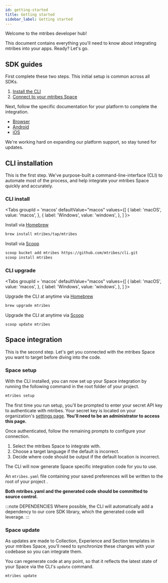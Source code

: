 ```yaml
---
id: getting-started
title: Getting started
sidebar_label: Getting started
---
```



Welcome to the mtribes developer hub!

This document contains everything you'll need to know about integrating mtribes into your apps. Ready? Let's go.

## SDK guides
First complete these two steps. This initial setup is common across all SDKs.

1. [Install the CLI](#cli-installation)
2. [Connect to your mtribes Space](#space-integration)

Next, follow the specific documentation for your platform to complete the integration.

* [Browser](sdk/client/browser.md)
* [Android](sdk/client/android.md)
* [iOS](sdk/client/ios.md)

We're working hard on expanding our platform support, so stay tuned for updates.

## CLI installation

This is the first step. We've purpose-built a command-line-interface (CLI) to automate most of the process, and help integrate your mtribes Space quickly and accurately.

### CLI install

<Tabs
  groupId = 'macos'
  defaultValue="macos"
  values={[
        { label: 'macOS', value: 'macos', },
        { label: 'Windows', value: 'windows', },
    ]
    }>
<TabItem value="macos"><p>Install via <a href='https://brew.sh/' target='_blank'> Homebrew </a></p>

```bash
brew install mtribes/tap/mtribes
```

</TabItem>
<TabItem value="windows"><p>Install via <a href='https://scoop.sh/' target='_blank'> Scoop </a></p>

```bash
scoop bucket add mtribes https://github.com/mtribes/cli.git
scoop install mtribes
```

</TabItem>
</Tabs>


### CLI upgrade

<Tabs
  groupId = 'macos'
  defaultValue="macos"
  values={[
        { label: 'macOS', value: 'macos', },
        { label: 'Windows', value: 'windows', },
    ]
}>
<TabItem value="macos"><p>Upgrade the CLI at anytime via <a href='https://brew.sh/' target='_blank'> Homebrew </a></p>

```bash
brew upgrade mtribes
```
    
</TabItem>
<TabItem value="windows"><p>Upgrade the CLI at anytime via <a href='https://scoop.sh/' target='_blank'> Scoop </a></p>

```shell
scoop update mtribes
```
</TabItem>     
</Tabs>


## Space integration

This is the second step. Let's get you connected with the mtribes Space you want to target before diving into the code.


### Space setup

With the CLI installed, you can now set up your Space integration by running the following command in the root folder of your project.

```bash
mtribes setup
```

The first time you run setup, you'll be prompted to enter your secret API key to authenticate with mtribes. Your secret key is located on your organization's <a href="https://mtribes.com/developer/settings" target='_blank'>settings page</a>. **You'll need to be an administrator to access this page.**

Once authenticated, follow the remaining prompts to configure your connection.

1. Select the mtribes Space to integrate with.
2. Choose a target language if the default is incorrect.
3. Decide where code should be output if the default location is incorrect.

The CLI will now generate Space specific integration code for you to use.

An `mtribes.yaml` file containing your saved preferences will be written to the root of your project .

**Both mtribes.yaml and the generated code should be committed to source control.**

:::note DEPENDENCIES
Where possible, the CLI will automatically add a dependency to our core SDK library, which the generated code will leverage.
:::

### Space update
As updates are made to Collection, Experience and Section templates in your mtribes Space, you'll need to synchronize these changes with your codebase so you can integrate them.

You can regenerate code at any point, so that it reflects the latest state of your Space via the CLI's `update` command.


```bash
mtribes update
```